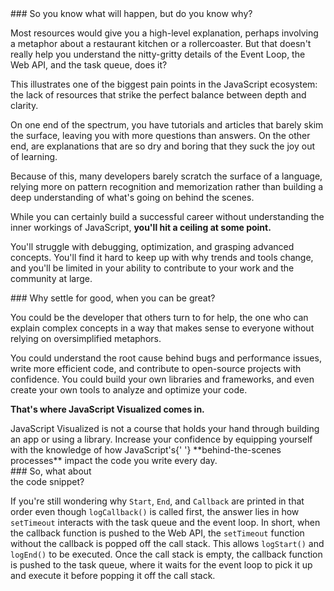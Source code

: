 

<Hero />

<QuestionAndAnswer>
### So you know what will happen, but do you know <span className="font-bold text-transparent bg-clip-text bg-gradient-orange-to-pink">why?</span>

Most resources would give you a high-level explanation, perhaps involving a
metaphor about a restaurant kitchen or a rollercoaster. But that doesn't really
help you understand the nitty-gritty details of the Event Loop, the Web API, and
the task queue, does it?

This illustrates one of the biggest pain points in the JavaScript ecosystem: the
lack of resources that strike the perfect balance between depth and clarity.

On one end of the spectrum, you have tutorials and articles that barely skim the
surface, leaving you with more questions than answers. On the other end, are
explanations that are so dry and boring that they suck the joy out of learning.

Because of this, many developers barely scratch the surface of a language,
relying more on pattern recognition and memorization rather than building a deep
understanding of what's going on behind the scenes.

While you can certainly build a successful career without understanding the
inner workings of JavaScript, **you'll hit a ceiling at some point.**

You'll struggle with debugging, optimization, and grasping advanced concepts.
You'll find it hard to keep up with why trends and tools change, and you'll be
limited in your ability to contribute to your work and the community at large.

</QuestionAndAnswer>

<QuestionAndAnswer className="mt-4">
### Why settle for good, when you can be <span className="font-bold text-transparent bg-clip-text bg-gradient-green-to-blue">great?</span>

You could be the developer that others turn to for help, the one who can explain
complex concepts in a way that makes sense to everyone without relying on
oversimplified metaphors.

You could understand the root cause behind bugs and performance issues, write
more efficient code, and contribute to open-source projects with confidence. You
could build your own libraries and frameworks, and even create your own tools to
analyze and optimize your code.

**That's where JavaScript Visualized comes in.**

</QuestionAndAnswer>

<WhatYouWillLearn />

<div className="mx-auto max-w-2xl text-balance text-center">
	JavaScript Visualized is not a course that holds your hand through building an
	app or using a library. Increase your confidence by equipping yourself with
	the knowledge of how JavaScript's{' '}
	<span className="whitespace-nowrap">**behind-the-scenes processes**</span>
	impact the code you write every day.
</div>

<QuestionAndAnswer>
### So, what about<br />the <span className="font-bold text-transparent bg-clip-text bg-gradient-green-to-blue">code snippet?</span>

If you're still wondering why `Start`, `End`, and `Callback` are printed in that
order even though `logCallback()` is called first, the answer lies in how
`setTimeout` interacts with the task queue and the event loop. In short, when
the callback function is pushed to the Web API, the `setTimeout` function
without the callback is popped off the call stack. This allows `logStart()` and
`logEnd()` to be executed. Once the call stack is empty, the callback function
is pushed to the task queue, where it waits for the event loop to pick it up and
execute it before popping it off the call stack.

</QuestionAndAnswer>
